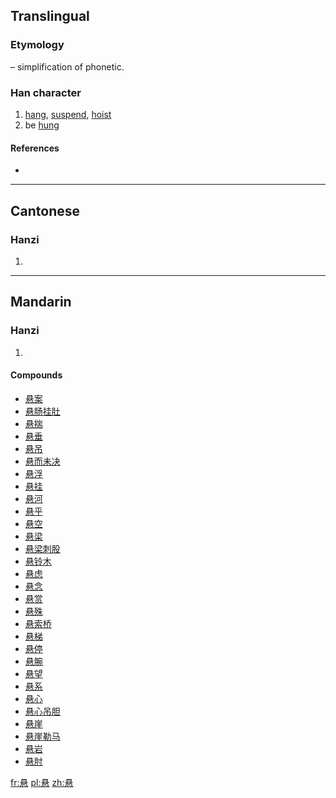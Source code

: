 {{also|懸}}
==Translingual==
{{Hani-forms|悬|[[懸]]}}
===Etymology===
{{Han simp|懸|f=縣|t=县}} – simplification of phonetic.

===Han character===
{{Han char|rn=61|rad=心|as=07|sn=11|four=|canj=月戈心 (BIP)}}

# [[hang]], [[suspend]], [[hoist]]
# be [[hung]]

====References====
* {{Han ref|kx=0388.341|hdz=42300.070|uh=60AC|ud=24748}}

----

==Cantonese==

===Hanzi===
{{yue-hanzi|jyut=|y=yun4|tra=懸}}

# {{defn|lang=yue|sort=心07}}

----

==Mandarin==

===Hanzi===
{{cmn-hanzi|tra=懸|pin=[[xuán]] ([[xuan2]])|wg=hsüan<sup>2</sup>}}

# {{defn|lang=cmn|sort=心07}}

====Compounds====
* [[悬案]]
* [[悬肠挂肚]]
* [[悬揣]]
* [[悬垂]]
* [[悬吊]]
* [[悬而未决]]
* [[悬浮]]
* [[悬挂]]
* [[悬河]]
* [[悬乎]]
* [[悬空]]
* [[悬梁]]
* [[悬梁刺股]]
* [[悬铃木]]
* [[悬虑]]
* [[悬念]]
* [[悬赏]]
* [[悬殊]]
* [[悬索桥]]
* [[悬梯]]
* [[悬停]]
* [[悬腕]]
* [[悬望]]
* [[悬系]]
* [[悬心]]
* [[悬心吊胆]]
* [[悬崖]]
* [[悬崖勒马]]
* [[悬岩]]
* [[悬肘]]

[[fr:悬]]
[[pl:悬]]
[[zh:悬]]